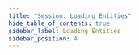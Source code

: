 ```yaml
---
title: "Session: Loading Entities"
hide_table_of_contents: true
sidebar_label: Loading Entities
sidebar_position: 4
---
```





<LanguageSwitcher supportedLanguages={supportedLanguages} />

<LanguageContent language="csharp">
   <LoadingEntitiesCsharp />
</LanguageContent>

<LanguageContent language="java">
   <LoadingEntitiesJava />
</LanguageContent>

<LanguageContent language="nodejs">
   <LoadingEntitiesNodejs />
</LanguageContent>


<!---
### Session
- [What is a Session and How Does it Work](../../client-api/session/what-is-a-session-and-how-does-it-work)
- [Opening a Session](../../client-api/session/opening-a-session)
- [Deleting Entities](../../client-api/session/deleting-entities)
- [Saving Changes](../../client-api/session/saving-changes)

### Querying
- [Basics](../../indexes/querying/basics)

### Document Store
- [What is a Document Store](../../client-api/what-is-a-document-store)


-->